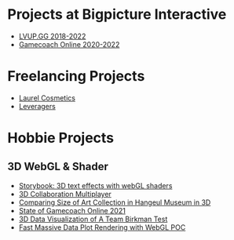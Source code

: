 
# Projects at Bigpicture Interactive

* [LVUP.GG 2018-2022](/works/lvup-gg)
* [Gamecoach Online 2020-2022](/works/gamecoach-online)

# Freelancing Projects

* [Laurel Cosmetics](/works/laurel-cosmetic)
* [Leveragers](/works/leveragers)

# Hobbie Projects

## 3D WebGL & Shader

* [Storybook: 3D text effects with webGL shaders](/works/3d-text-effects)
* [3D Collaboration Multiplayer](/works/3d-collab)
* [Comparing Size of Art Collection in Hangeul Museum in 3D](/works/art-collection-hangeul-museum)
* [State of Gamecoach Online 2021](/works/gamecoach-online-state-2021)
* [3D Data Visualization of A Team Birkman Test](/works/3d-team-birkman)
* [Fast Massive Data Plot Rendering with WebGL POC](/works/massive-dataplots)
